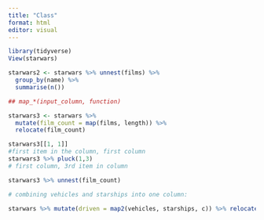 ```yaml
---
title: "Class"
format: html
editor: visual
---
```



```r
library(tidyverse)
View(starwars)

starwars2 <- starwars %>% unnest(films) %>% 
  group_by(name) %>% 
  summarise(n())

## map_*(input_column, function)

starwars3 <- starwars %>%
  mutate(film_count = map(films, length)) %>% 
  relocate(film_count)

starwars3[[1, 1]]
#first item in the column, first column
starwars3 %>% pluck(1,3)
# first column, 3rd item in column

starwars3 %>% unnest(film_count)

# combining vehicles and starships into one column:

starwars %>% mutate(driven = map2(vehicles, starships, c)) %>% relocate(driven)

```


```r

```

